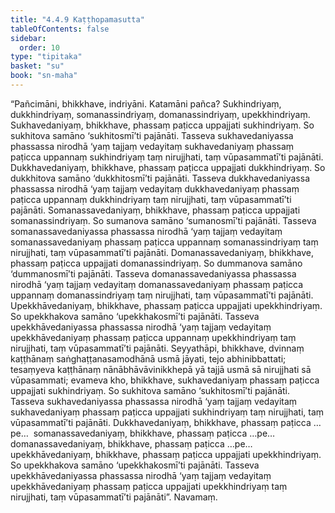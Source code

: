 ```yaml
---
title: "4.4.9 Kaṭṭhopamasutta"
tableOfContents: false
sidebar:
  order: 10
type: "tipitaka"
basket: "su"
book: "sn-maha"
---
```



<DynamicBreadcrumb />

<Division number="509" book="sn-maha" bookNo="14" page="187">

<Paragraph number="1120" book="sn-maha">
“Pañcimāni, bhikkhave, indriyāni. Katamāni pañca? Sukhindriyaṃ, dukkhindriyaṃ, somanassindriyaṃ, domanassindriyaṃ, upekkhindriyaṃ. Sukhavedaniyaṃ, bhikkhave, phassaṃ paṭicca uppajjati sukhindriyaṃ. So sukhitova samāno ‘sukhitosmī’ti pajānāti. Tasseva sukhavedaniyassa phassassa nirodhā ‘yaṃ tajjaṃ vedayitaṃ sukhavedaniyaṃ phassaṃ paṭicca uppannaṃ sukhindriyaṃ taṃ nirujjhati, taṃ vūpasammatī’ti pajānāti.
</Paragraph>

<Paragraph number="1121" book="sn-maha">
Dukkhavedaniyaṃ, bhikkhave, phassaṃ paṭicca uppajjati dukkhindriyaṃ. So dukkhitova samāno ‘dukkhitosmī’ti pajānāti. Tasseva dukkhavedaniyassa phassassa nirodhā ‘yaṃ tajjaṃ vedayitaṃ dukkhavedaniyaṃ phassaṃ paṭicca uppannaṃ dukkhindriyaṃ taṃ nirujjhati, taṃ vūpasammatī’ti pajānāti.
</Paragraph>

<Paragraph number="1122" book="sn-maha">
Somanassavedaniyaṃ, bhikkhave, phassaṃ paṭicca uppajjati somanassindriyaṃ. So sumanova samāno ‘sumanosmī’ti pajānāti. Tasseva somanassavedaniyassa phassassa nirodhā ‘yaṃ tajjaṃ vedayitaṃ somanassavedaniyaṃ phassaṃ paṭicca uppannaṃ somanassindriyaṃ taṃ nirujjhati, taṃ vūpasammatī’ti pajānāti.
</Paragraph>

<Paragraph number="1123" book="sn-maha">
Domanassavedaniyaṃ, bhikkhave, phassaṃ paṭicca uppajjati domanassindriyaṃ. So dummanova samāno ‘dummanosmī’ti pajānāti. Tasseva domanassavedaniyassa phassassa nirodhā ‘yaṃ tajjaṃ vedayitaṃ domanassavedaniyaṃ phassaṃ paṭicca uppannaṃ domanassindriyaṃ taṃ nirujjhati, taṃ vūpasammatī’ti pajānāti.
</Paragraph>

<Paragraph number="1124" book="sn-maha">
Upekkhāvedaniyaṃ, bhikkhave, phassaṃ paṭicca uppajjati upekkhindriyaṃ. So upekkhakova samāno ‘upekkhakosmī’ti pajānāti. Tasseva upekkhāvedaniyassa phassassa nirodhā ‘yaṃ tajjaṃ vedayitaṃ upekkhāvedaniyaṃ phassaṃ paṭicca uppannaṃ upekkhindriyaṃ taṃ nirujjhati, taṃ vūpasammatī’ti pajānāti.
</Paragraph>

<Paragraph number="1125" book="sn-maha">
Seyyathāpi, bhikkhave, dvinnaṃ kaṭṭhānaṃ saṅghaṭṭanasamodhānā usmā jāyati, tejo abhinibbattati; tesaṃyeva kaṭṭhānaṃ nānābhāvāvinikkhepā yā tajjā usmā sā nirujjhati sā vūpasammati; evameva kho, bhikkhave, sukhavedaniyaṃ phassaṃ paṭicca uppajjati sukhindriyaṃ. So sukhitova samāno ‘sukhitosmī’ti pajānāti. Tasseva sukhavedaniyassa phassassa nirodhā ‘yaṃ tajjaṃ vedayitaṃ sukhavedaniyaṃ phassaṃ paṭicca uppajjati sukhindriyaṃ taṃ nirujjhati, taṃ vūpasammatī’ti pajānāti.
</Paragraph>

<Paragraph number="1126" book="sn-maha">
Dukkhavedaniyaṃ, bhikkhave, phassaṃ paṭicca …pe…  somanassavedaniyaṃ, bhikkhave, phassaṃ paṭicca …pe…  domanassavedaniyaṃ, bhikkhave, phassaṃ paṭicca …pe…  upekkhāvedaniyaṃ, bhikkhave, phassaṃ paṭicca uppajjati upekkhindriyaṃ. So upekkhakova samāno ‘upekkhakosmī’ti pajānāti. Tasseva upekkhāvedaniyassa phassassa nirodhā ‘yaṃ tajjaṃ vedayitaṃ upekkhāvedaniyaṃ phassaṃ paṭicca uppajjati upekkhindriyaṃ taṃ nirujjhati, taṃ vūpasammatī’ti pajānāti”.

</Paragraph>
</Division>

<Paragraph number="1127" type="center" book="sn-maha">
Navamaṃ.
</Paragraph>
